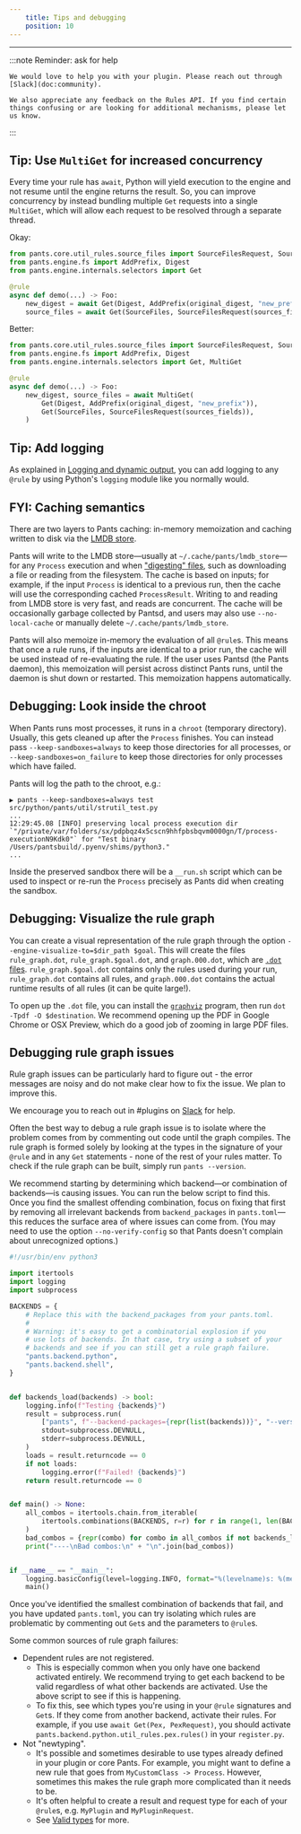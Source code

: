```yaml
---
    title: Tips and debugging
    position: 10
---
```




---


:::note Reminder: ask for help

    We would love to help you with your plugin. Please reach out through [Slack](doc:community).
    
    We also appreciate any feedback on the Rules API. If you find certain things confusing or are looking for additional mechanisms, please let us know.
:::

Tip: Use `MultiGet` for increased concurrency
---------------------------------------------

Every time your rule has `await`, Python will yield execution to the engine and not resume until the engine returns the result. So, you can improve concurrency by instead bundling multiple `Get` requests into a single `MultiGet`, which will allow each request to be resolved through a separate thread.

Okay:

```python
from pants.core.util_rules.source_files import SourceFilesRequest, SourceFiles
from pants.engine.fs import AddPrefix, Digest
from pants.engine.internals.selectors import Get

@rule
async def demo(...) -> Foo:
    new_digest = await Get(Digest, AddPrefix(original_digest, "new_prefix"))
    source_files = await Get(SourceFiles, SourceFilesRequest(sources_fields))
```

Better:

```python
from pants.core.util_rules.source_files import SourceFilesRequest, SourceFiles
from pants.engine.fs import AddPrefix, Digest
from pants.engine.internals.selectors import Get, MultiGet

@rule
async def demo(...) -> Foo:
    new_digest, source_files = await MultiGet(
        Get(Digest, AddPrefix(original_digest, "new_prefix")),
        Get(SourceFiles, SourceFilesRequest(sources_fields)),
    )
```

Tip: Add logging
----------------

As explained in [Logging and dynamic output](doc:rules-api-logging), you can add logging to any `@rule` by using Python's `logging` module like you normally would.

FYI: Caching semantics
----------------------

There are two layers to Pants caching: in-memory memoization and caching written to disk via the [LMDB store](https://en.wikipedia.org/wiki/Lightning_Memory-Mapped_Database).

Pants will write to the LMDB store—usually at `~/.cache/pants/lmdb_store`—for any `Process` execution and when ["digesting" files](doc:rules-api-file-system), such as downloading a file or reading from the filesystem. The cache is based on inputs; for example, if the input `Process` is identical to a previous run, then the cache will use the corresponding cached `ProcessResult`. Writing to and reading from LMDB store is very fast, and reads are concurrent. The cache will be occasionally garbage collected by Pantsd, and users may also use `--no-local-cache` or manually delete `~/.cache/pants/lmdb_store`.

Pants will also memoize in-memory the evaluation of all `@rule`s. This means that once a rule runs, if the inputs are identical to a prior run, the cache will be used instead of re-evaluating the rule. If the user uses Pantsd (the Pants daemon), this memoization will persist across distinct Pants runs, until the daemon is shut down or restarted. This memoization happens automatically.

Debugging: Look inside the chroot
---------------------------------

When Pants runs most processes, it runs in a `chroot` (temporary directory). Usually, this gets cleaned up after the `Process` finishes. You can instead pass `--keep-sandboxes=always` to keep those directories for all processes, or `--keep-sandboxes=on_failure` to keep those directories for only processes which have failed.

Pants will log the path to the chroot, e.g.:

```
▶ pants --keep-sandboxes=always test src/python/pants/util/strutil_test.py
...
12:29:45.08 [INFO] preserving local process execution dir `"/private/var/folders/sx/pdpbqz4x5cscn9hhfpbsbqvm0000gn/T/process-executionN9Kdk0"` for "Test binary /Users/pantsbuild/.pyenv/shims/python3."
...
```

Inside the preserved sandbox there will be a `__run.sh` script which can be used to inspect or re-run the `Process` precisely as Pants did when creating the sandbox.

Debugging: Visualize the rule graph
-----------------------------------

You can create a visual representation of the rule graph through the option `--engine-visualize-to=$dir_path $goal`. This will create the files `rule_graph.dot`, `rule_graph.$goal.dot`, and `graph.000.dot`, which are [`.dot` files](https://en.wikipedia.org/wiki/DOT_%28graph_description_language%29). `rule_graph.$goal.dot` contains only the rules used during your run, `rule_graph.dot` contains all rules, and `graph.000.dot` contains the actual runtime results of all rules (it can be quite large!).

To open up the `.dot` file, you can install the [`graphviz`](https://graphviz.org) program, then run `dot -Tpdf -O $destination`. We recommend opening up the PDF in Google Chrome or OSX Preview, which do a good job of zooming in large PDF files.

Debugging rule graph issues
---------------------------

Rule graph issues can be particularly hard to figure out - the error messages are noisy and do not make clear how to fix the issue. We plan to improve this. 

We encourage you to reach out in #plugins on [Slack](doc:getting-help) for help.

Often the best way to debug a rule graph issue is to isolate where the problem comes from by commenting out code until the graph compiles. The rule graph is formed solely by looking at the types in the signature of your `@rule` and in any `Get` statements - none of the rest of your rules matter. To check if the rule graph can be built, simply run `pants --version`.

We recommend starting by determining which backend—or combination of backends—is causing issues. You can run the below script to find this. Once you find the smallest offending combination, focus on fixing that first by removing all irrelevant backends from `backend_packages` in `pants.toml`—this reduces the surface area of where issues can come from. (You may need to use the option `--no-verify-config` so that Pants doesn't complain about unrecognized options.)

```python title="find_bad_backend_combos.py"
#!/usr/bin/env python3

import itertools
import logging
import subprocess

BACKENDS = {
    # Replace this with the backend_packages from your pants.toml.
    #
    # Warning: it's easy to get a combinatorial explosion if you 
    # use lots of backends. In that case, try using a subset of your
    # backends and see if you can still get a rule graph failure.
    "pants.backend.python",
    "pants.backend.shell",
}


def backends_load(backends) -> bool:
    logging.info(f"Testing {backends}")
    result = subprocess.run(
        ["pants", f"--backend-packages={repr(list(backends))}", "--version"],
        stdout=subprocess.DEVNULL,
        stderr=subprocess.DEVNULL,
    )
    loads = result.returncode == 0
    if not loads:
        logging.error(f"Failed! {backends}")
    return result.returncode == 0


def main() -> None:
    all_combos = itertools.chain.from_iterable(
        itertools.combinations(BACKENDS, r=r) for r in range(1, len(BACKENDS) + 1)
    )
    bad_combos = {repr(combo) for combo in all_combos if not backends_load(combo)}
    print("----\nBad combos:\n" + "\n".join(bad_combos))


if __name__ == "__main__":
    logging.basicConfig(level=logging.INFO, format="%(levelname)s: %(message)s")
    main()
```

Once you've identified the smallest combination of backends that fail, and you have updated `pants.toml`, you can try isolating which rules are problematic by commenting out `Get`s and the parameters to `@rule`s.

Some common sources of rule graph failures:

- Dependent rules are not registered.
  - This is especially common when you only have one backend activated entirely. We recommend trying to get each backend to be valid regardless of what other backends are activated. Use the above script to see if this is happening.
  - To fix this, see which types you're using in your `@rule` signatures and `Get`s. If they come from another backend, activate their rules. For example, if you use `await Get(Pex, PexRequest)`, you should activate `pants.backend.python.util_rules.pex.rules()` in your `register.py`.
- Not "newtyping".
  - It's possible and sometimes desirable to use types already defined in your plugin or core Pants. For example, you might want to define a new rule that goes from `MyCustomClass -> Process`. However, sometimes this makes the rule graph more complicated than it needs to be.
  - It's often helpful to create a result and request type for each of your `@rule`s, e.g. `MyPlugin` and `MyPluginRequest`.
  - See [Valid types](doc:rules-api-concepts#valid-types) for more.